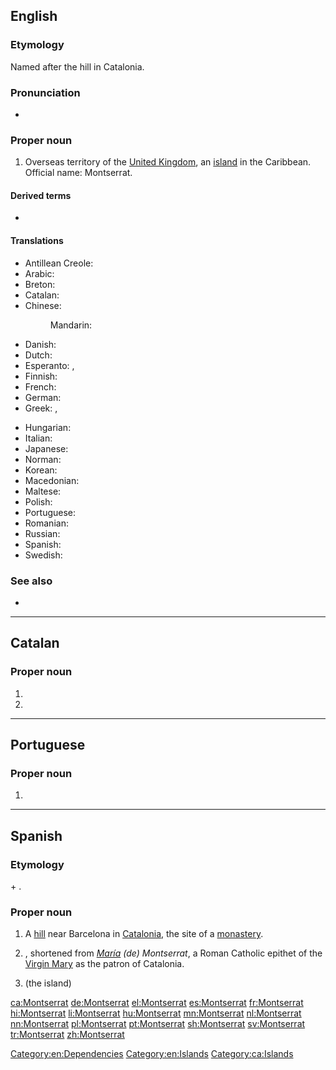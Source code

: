 ==English==
{{wikipedia}}

===Etymology===
Named after the hill in Catalonia.

===Pronunciation===
* {{IPA|/mɒntsəˈræt/|lang=en}}

===Proper noun===
{{en-proper noun}}

# Overseas territory of the [[United Kingdom]], an [[island]] in the Caribbean. Official name: Montserrat.

====Derived terms====
* {{l|en|Montserratian}}

====Translations====
{{trans-top|island}}
* Antillean Creole: {{t|gcf|Monséra}}
* Arabic: {{t|ar|مُونْتْسِيرَات|m|tr=muntsirat}}
* Breton: {{t|br|Montserrat}}
* Catalan: {{t+|ca|Montserrat}}
* Chinese:
*: Mandarin: {{t|cmn|蒙塞拉特|tr=Méngsāilātè|sc=Hani}}
* Danish: {{t|da|Montserrat}}
* Dutch: {{t+|nl|Montserrat}}
* Esperanto: {{t|eo|Montserato}}, {{t|eo|Moncerato}}
* Finnish: {{t|fi|Montserrat}}
* French: {{t+|fr|Montserrat|m}}
* German: {{t+|de|Montserrat|n}}
* Greek: {{t|el|Μοντσεράτ}}, {{t|el|Μονσερράτ}}
{{trans-mid}}
* Hungarian: {{t+|hu|Montserrat}}
* Italian: {{t|it|Monserrat}}
* Japanese: {{t|ja|モンセラト|tr=Monserato}}
* Norman: {{t|nrf|Montserrat|m}}
* Korean: {{t|ko|몬트세라트|tr=Monteuserateu|sc=Kore}}
* Macedonian: {{t|mk|Монсерат|m|tr=Monserát}}
* Maltese: {{t|mt|Monserrat}}
* Polish: {{t+|pl|Montserrat|m-in}}
* Portuguese: {{t+|pt|Monserrate}}
* Romanian: {{t|ro|Montserrat}}
* Russian: {{t|ru|Монсерра́т|m}}
* Spanish: {{t+|es|Montserrat|m}}
* Swedish: {{t+|sv|Montserrat}}
{{trans-bottom}}

===See also===
* {{l|en|Appendix:Countries of the world|Countries of the world}}

[[Category:en:Dependencies]]
[[Category:en:Islands]]

----

==Catalan==

===Proper noun===
{{ca-proper noun|f}}

# {{l|en|Montserrat}}
# {{given name|female|lang=ca}}

[[Category:ca:Islands]]

----

==Portuguese==

===Proper noun===
{{pt-proper noun|f}}

# {{obsolete spelling of|Monserrate|lang=pt}}

----

==Spanish==

===Etymology===
{{etyl|ca|es}} {{m|ca|mont||hill}} + {{m|ca|serrat||jagged}}.

===Proper noun===
{{es-proper noun|f}}

# A [[hill]] near Barcelona in [[Catalonia]], the site of a [[monastery]].
# {{given name|female|lang=es}}, shortened from ''[[María]] (de) Montserrat'', a Roman Catholic epithet of the [[Virgin Mary]] as the patron of Catalonia.
# {{l|en|Montserrat}} (the island)

[[ca:Montserrat]]
[[de:Montserrat]]
[[el:Montserrat]]
[[es:Montserrat]]
[[fr:Montserrat]]
[[hi:Montserrat]]
[[li:Montserrat]]
[[hu:Montserrat]]
[[mn:Montserrat]]
[[nl:Montserrat]]
[[nn:Montserrat]]
[[pl:Montserrat]]
[[pt:Montserrat]]
[[sh:Montserrat]]
[[sv:Montserrat]]
[[tr:Montserrat]]
[[zh:Montserrat]]
